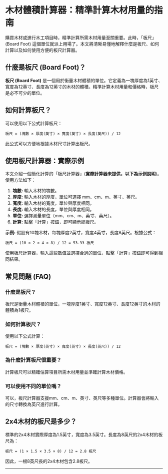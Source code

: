 # 木材體積計算器：精準計算木材用量的指南

購買木材或進行木工項目時，精準計算所需木材用量至關重要。此時，「板尺」(Board Foot) 這個單位就派上用場了。本文將清晰易懂地解釋什麼是板尺、如何計算以及如何使用方便的板尺計算器。

## 什麼是板尺 (Board Foot)？

**板尺 (Board Foot)** 是一個用於衡量木材體積的單位。它定義為一塊厚度為1英寸、寬度為12英寸、長度為12英寸的木材的體積。精準計算木材用量和價格時，板尺是必不可少的單位。

## 如何計算板尺？

可以使用以下公式計算板尺：

```
板尺 = (塊數 × 厚度(英寸) × 寬度(英寸) × 長度(英尺)) / 12
```

此公式可以方便地根據木材尺寸計算出板尺。

## 使用板尺計算器：實際示例

本文介紹一個簡化計算的「板尺計算器」(**實際計算器未提供，以下為示例說明**)。使用方法如下：

1. **塊數:** 輸入木材的塊數。
2. **厚度:** 輸入木材的厚度，單位可選擇 mm、cm、m、英寸、英尺。
3. **寬度:** 輸入木材的寬度，單位與厚度相同。
4. **長度:** 輸入木材的長度，單位與厚度相同。
5. **單位:** 選擇測量單位（mm、cm、m、英寸、英尺）。
6. **計算:** 點擊「計算」按鈕，即可顯示總板尺。

**示例:** 假設有10塊木材，每塊厚度2英寸，寬度4英寸，長度8英尺。根據公式：

```
板尺 = (10 × 2 × 4 × 8) / 12 = 53.33 板尺
```

使用板尺計算器，輸入這些數值並選擇合適的單位，點擊「計算」按鈕即可得到相同結果。

## 常見問題 (FAQ)

### 什麼是板尺？

板尺是衡量木材體積的單位，一塊厚度1英寸、寬度12英寸、長度12英寸的木材的體積為1板尺。

### 如何計算板尺？

使用以下公式計算：

```
板尺 = (塊數 × 厚度(英寸) × 寬度(英寸) × 長度(英尺)) / 12
```

### 為什麼計算板尺很重要？

計算板尺可以精確估算項目所需木材用量並準確計算木材價格。

### 可以使用不同的單位嗎？

可以，板尺計算器支援mm、cm、m、英寸、英尺等多種單位。計算器會將輸入的尺寸轉換為英尺進行計算。

## 2x4木材的板尺是多少？

標準的2x4木材實際厚度為1.5英寸，寬度為3.5英寸。長度為8英尺的2x4木材的板尺為：

```
板尺 = (1 × 1.5 × 3.5 × 8) / 12 = 2.8 板尺
```

因此，一根8英尺長的2x4木材包含2.8板尺。

---
